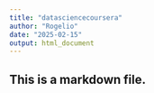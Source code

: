 ```yaml
---
title: "datasciencecoursera"
author: "Rogelio"
date: "2025-02-15"
output: html_document
---
```


## This is a markdown file.